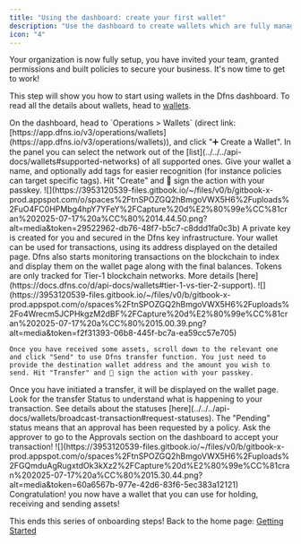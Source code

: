 ```yaml
---
title: "Using the dashboard: create your first wallet"
description: "Use the dashboard to create wallets which are fully managed and controlled by your company."
icon: "4"
---
```


Your organization is now fully setup, you have invited your team, granted permissions and built policies to secure your business. It's now time to get to work!

This step will show you how to start using wallets in the Dfns dashboard. To read all the details about wallets, head to [wallets](../../api-docs/wallets).

<Steps>
  <Step title="Create a new wallet">
    On the dashboard, head to `Operations > Wallets` (direct link: [https://app.dfns.io/v3/operations/wallets](https://app.dfns.io/v3/operations/wallets)), and click "➕ Create a Wallet". In the panel you can select the network out of the [list](../../../api-docs/wallets#supported-networks) of all supported ones. Give your wallet a name, and optionally add tags for easier recognition (for instance policies can target specific tags). Hit "Create" and 🔑 sign the action with your passkey.
    <Frame>![](https://3953120539-files.gitbook.io/~/files/v0/b/gitbook-x-prod.appspot.com/o/spaces%2FtnSPOZGQ2hBmgoVWX5H6%2Fuploads%2FuO4FC0HPMbg4hpY7YFeY%2FCapture%20d%E2%80%99e%CC%81cran%202025-07-17%20a%CC%80%2014.44.50.png?alt=media&token=29522962-db76-48f7-b5c7-c8ddd1fa0c3b)</Frame>
  </Step>

  <Step title="Use your wallets">
    A private key is created for you and secured in the Dfns key infrastructure. Your wallet can be used for transactions, using its address displayed on the detailed page. Dfns also starts monitoring transactions on the blockchain to index and display them on the wallet page along with the final balances.
    <Info>
      Tokens are only tracked for Tier-1 blockchain networks. More details [here](https://docs.dfns.co/d/api-docs/wallets#tier-1-vs-tier-2-support).
    </Info>
    <Frame>![](https://3953120539-files.gitbook.io/~/files/v0/b/gitbook-x-prod.appspot.com/o/spaces%2FtnSPOZGQ2hBmgoVWX5H6%2Fuploads%2Fo4Wrecm5JCPHkgzM2dBF%2FCapture%20d%E2%80%99e%CC%81cran%202025-07-17%20a%CC%80%2015.00.39.png?alt=media&token=f2f31393-06b8-445f-bc7a-ea59cc57e705)</Frame>

    Once you have received some assets, scroll down to the relevant one and click "Send" to use Dfns transfer function. You just need to provide the destination wallet address and the amount you wish to send. Hit "Transfer" and 🔑 sign the action with your passkey.
  </Step>

  <Step title="Monitor your transactions">
    Once you have initiated a transfer, it will be displayed on the wallet page. Look for the transfer Status to understand what is happening to your transaction. See details about the statuses [here](../../../api-docs/wallets/broadcast-transaction#request-statuses).
    <Info>
      The "Pending" status means that an approval has been requested by a policy. Ask the approver to go to the Approvals section on the dashboard to accept your transaction!
    </Info>
    <Frame>![](https://3953120539-files.gitbook.io/~/files/v0/b/gitbook-x-prod.appspot.com/o/spaces%2FtnSPOZGQ2hBmgoVWX5H6%2Fuploads%2FGQmduAgRugxtdOk3kXz2%2FCapture%20d%E2%80%99e%CC%81cran%202025-07-17%20a%CC%80%2015.30.44.png?alt=media&token=60a6567b-977e-42d6-83f6-5ec383a12121)</Frame>
  </Step>
</Steps>

<Check>
  Congratulation! you now have a wallet that you can use for holding, receiving and sending assets!
</Check>

This ends this series of onboarding steps! Back to the home page: [Getting Started](/getting-started/onboarding/)